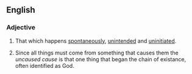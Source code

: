 ==English==

===Adjective===
{{en-adj|-}}

#That which happens [[spontaneously]], [[unintended]] and [[uninitiated]].
#{{philosphy}} Since all things must come from something that causes them the ''uncaused cause'' is that one thing that began the chain of existance, often identified as God.